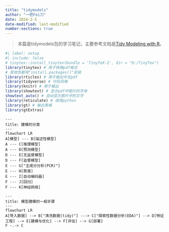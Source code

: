 ```yaml
---
title: "tidymodels"
author: "一把Fei刀"
date: 2024-2-5
date-modified: last-modified
number-sections: true
---
```


> 本篇是tidymodels包的学习笔记，主要参考文档是[Tidy Modeling with R](https://www.tmwr.org/)。

```r
#| label: setup
#| include: false
# tinytex::install_tinytex(bundle = 'TinyTeX-2', dir = "D:/TinyTex")
library(tinytex) # 用于转换pdf格式
# 其他包都用"install.packages()"安装
library(rticles) # 用于输出中文pdf
library(tidyverse) # 代码风格
library(knitr) # 用于输出
library(showtext) # 显示pdf中图片的字体
showtext_auto() # 自动显示图片中的文字
library(reticulate) # 调用python
library(gt) # 输出表格
library(gtExtras)
```

```mermaid
---
title: 建模的分类
---
flowchart LR
A[模型] --- B[描述性模型]
A --- C[推理模型]
A --- D[预测模型]
D --- E[无监督模型]
D --- F[监督模型]
E --- G["主成分分析(PCR)"]
E --- H[聚类]
E --- I[自动编码器]
F --- J[回归]
F --- K[神经网络]
```

```mermaid
---
title: 模型建模的一般步骤
---
flowchart LR
A[导入数据] --> B["清洗数据(tidy)"] ---> C["探索性数据分析(EDA)"] --> D[特征工程] --> E[建模与优化] --> F[评估] --> G[部署]
F -.-> C
```

## 
